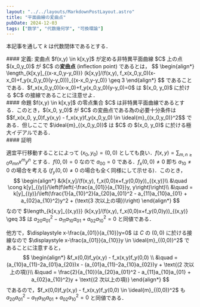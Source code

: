 ```yaml
---
layout: "../../layouts/MarkdownPostLayout.astro"
title: "平面曲線の変曲点"
pubDate: 2024-12-03
tags: ["数学", "代数幾何学", "可換環論"]
---
```



本記事を通して $k$ は代数閉体であるとする．
<div class="def">
#### 定義: 変曲点
$f(x,y) \in k[x,y]$ が定める非特異平面曲線 $C$ 上の点 $(x_0,y_0)$ が $C$ の<b>変曲点</b> (inflection point) であるとは，
$$
\begin{align*}
\length_{k[x,y]_{(x-x_0,y-y_0)}} (k[x,y]/(f(x,y), f_x(x_0,y_0)(x-x_0)+f_y(x_0,y_0)(y-y_0)))_{(x-x_0,y-y_0)} \geq 3
\end{align*}
$$
であることである．$f_x(x_0,y_0)(x-x_0)+f_y(x_0,y_0)(y-y_0)=0$ は $(x_0, y_0)$ に於ける $C$ の接線であることに注意せよ．
</div>
<div class="thm">
#### 命題
$f(x,y) \in k[x,y]$ の零点集合 $C$ は非特異平面曲線であるとする．このとき，$(x_0, y_0)$ が $C$ の変曲点である為の必要十分条件は $$f_x(x_0, y_0)f_y(x,y) - f_x(x,y)f_y(x_0,y_0) \in \ideal{m}_{(x_0,y_0)}^2$$ である．但しここで $\ideal{m}_{(x_0,y_0)}$ は $C$ の $(x_0, y_0)$ に於ける極大イデアルである．
</div>
<div class="proof">
#### 証明

適宜平行移動することによって $(x_0,y_0) = (0,0)$ としても良い．$\displaystyle f(x,y) = \sum_{m,n \geq 0} a_{mn}x^my^n$ とする．$f(0,0)=0$ なので $a_{00}=0$ である．$f_x(0,0)\neq 0$ 即ち $a_{10}\neq 0$ の場合を考える ($f_y(0,0)\neq 0$ の場合も全く同様にして示せる)．このとき，
$$
\begin{align*}
&(k[x,y]/(f(x,y), f_x(0,0)x+f_y(0,0)y))_{(x,y)}\\
&\quad \cong k[y]_{(y)}/\left(f\left(-\frac{a_{01}}{a_{10}}y, y\right)\right)\\
&\quad = k[y]_{(y)}/\left(\frac{1}{a_{10}^2}(a_{20}a_{01}^2 - a_{11}a_{10}a_{01} + a_{02}a_{10}^2)y^2 + (\text{3 次以上の項})\right)
\end{align*}
$$
なので $\length_{k[x,y]_{(x,y)}} (k[x,y]/(f(x,y), f_x(0,0)x+f_y(0,0)y))_{(x,y)} \geq 3$ は $a_{20}a_{01}^2 - a_{11}a_{10}a_{01} + a_{02}a_{10}^2 = 0$ と同値である．


他方で，$\displaystyle x-\frac{a_{01}}{a_{10}}y=0$ は $C$ の $(0,0)$ に於ける接線なので $\displaystyle x-\frac{a_{01}}{a_{10}}y \in \ideal{m}_{(0,0)}^2$ であることに注意すると，
$$
\begin{align*}
&f_x(0,0)f_y(x,y) - f_x(x,y)f_y(0,0) \\
&\quad = (a_{10}a_{11}-2a_{01}a_{20})x - (a_{01}a_{11}-2a_{10}a_{02})y + \text{(2 次以上の項)}\\
&\quad = \frac{2}{a_{10}}(a_{20}a_{01}^2 - a_{11}a_{10}a_{01} + a_{02}a_{10}^2)y + \text{(2 次以上の項)}
\end{align*}
$$
であるので，$f_x(0,0)f_y(x,y) - f_x(x,y)f_y(0,0) \in \ideal{m}_{(0,0)}^2$ も $a_{20}a_{01}^2 - a_{11}a_{10}a_{01} + a_{02}a_{10}^2 = 0$ と同値である．
</div>